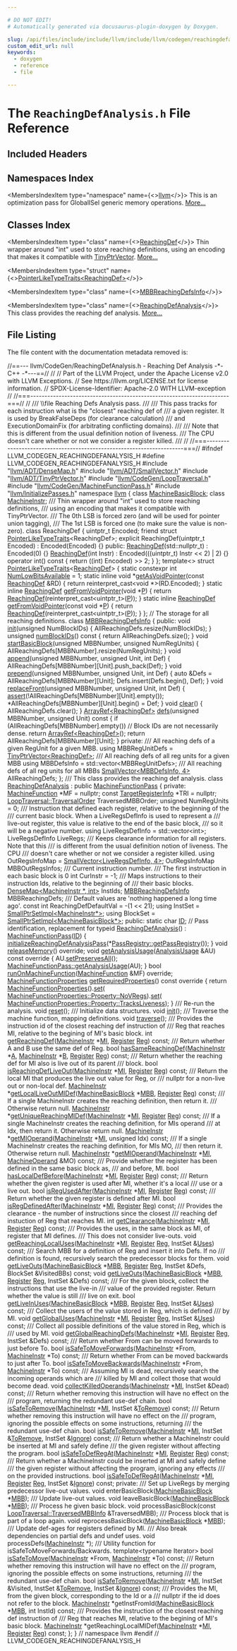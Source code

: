 ```yaml
---

# DO NOT EDIT!
# Automatically generated via docusaurus-plugin-doxygen by Doxygen.

slug: /api/files/include/include/llvm/include/llvm/codegen/reachingdefanalysis-h
custom_edit_url: null
keywords:
  - doxygen
  - reference
  - file

---
```





# The `ReachingDefAnalysis.h` File Reference

<DoxygenPage pluginConfig={pluginConfig}>



## Included Headers

<IncludesList>
<IncludesListItem
  filePath="llvm/ADT/DenseMap.h"
  permalink="/docs/api/files/include/include/llvm/include/llvm/adt/densemap-h"
  isLocal="true" />
<IncludesListItem
  filePath="llvm/ADT/SmallVector.h"
  permalink="/docs/api/files/include/include/llvm/include/llvm/adt/smallvector-h"
  isLocal="true" />
<IncludesListItem
  filePath="llvm/ADT/TinyPtrVector.h"
  permalink="/docs/api/files/include/include/llvm/include/llvm/adt/tinyptrvector-h"
  isLocal="true" />
<IncludesListItem
  filePath="llvm/CodeGen/LoopTraversal.h"
  permalink="/docs/api/files/include/include/llvm/include/llvm/codegen/looptraversal-h"
  isLocal="true" />
<IncludesListItem
  filePath="llvm/CodeGen/MachineFunctionPass.h"
  permalink="/docs/api/files/include/include/llvm/include/llvm/codegen/machinefunctionpass-h"
  isLocal="true" />
<IncludesListItem
  filePath="llvm/InitializePasses.h"
  permalink="/docs/api/files/include/include/llvm/initializepasses-h"
  isLocal="true" />
</IncludesList>

## Namespaces Index

<MembersIndex>

<MembersIndexItem
  type="namespace"
  name={<><a href="/docs/api/namespaces/llvm">llvm</a></>}>
This is an optimization pass for GlobalISel generic memory operations. <a href="/docs/api/namespaces/llvm/#details">More...</a>
</MembersIndexItem>

</MembersIndex>

## Classes Index

<MembersIndex>

<MembersIndexItem
  type="class"
  name={<><a href="/docs/api/classes/llvm/reachingdef">ReachingDef</a></>}>
Thin wrapper around &quot;int&quot; used to store reaching definitions, using an encoding that makes it compatible with <a href="/docs/api/classes/llvm/tinyptrvector">TinyPtrVector</a>. <a href="/docs/api/classes/llvm/reachingdef/#details">More...</a>
</MembersIndexItem>

<MembersIndexItem
  type="struct"
  name={<><a href="/docs/api/structs/llvm/pointerliketypetraits-8b4428032c67b498b2040f2f3f67e7a1">PointerLikeTypeTraits&lt;ReachingDef&gt;</a></>}>
</MembersIndexItem>

<MembersIndexItem
  type="class"
  name={<><a href="/docs/api/classes/llvm/mbbreachingdefsinfo">MBBReachingDefsInfo</a></>}>
</MembersIndexItem>

<MembersIndexItem
  type="class"
  name={<><a href="/docs/api/classes/llvm/reachingdefanalysis">ReachingDefAnalysis</a></>}>
This class provides the reaching def analysis. <a href="/docs/api/classes/llvm/reachingdefanalysis/#details">More...</a>
</MembersIndexItem>

</MembersIndex>


## File Listing

The file content with the documentation metadata removed is:

<ProgramListing>

<Link id="l00001" /><CodeLine lineNumber="1"><Highlight kind="comment">//==--- llvm/CodeGen/ReachingDefAnalysis.h - Reaching Def Analysis -&#42;- C++ -&#42;---==//</Highlight><Highlight kind="normal"></Highlight></CodeLine>
<Link id="l00002" /><CodeLine lineNumber="2"><Highlight kind="normal"></Highlight><Highlight kind="comment">//</Highlight><Highlight kind="normal"></Highlight></CodeLine>
<Link id="l00003" /><CodeLine lineNumber="3"><Highlight kind="normal"></Highlight><Highlight kind="comment">// Part of the LLVM Project, under the Apache License v2.0 with LLVM Exceptions.</Highlight><Highlight kind="normal"></Highlight></CodeLine>
<Link id="l00004" /><CodeLine lineNumber="4"><Highlight kind="normal"></Highlight><Highlight kind="comment">// See https://llvm.org/LICENSE.txt for license information.</Highlight><Highlight kind="normal"></Highlight></CodeLine>
<Link id="l00005" /><CodeLine lineNumber="5"><Highlight kind="normal"></Highlight><Highlight kind="comment">// SPDX-License-Identifier: Apache-2.0 WITH LLVM-exception</Highlight><Highlight kind="normal"></Highlight></CodeLine>
<Link id="l00006" /><CodeLine lineNumber="6"><Highlight kind="normal"></Highlight><Highlight kind="comment">//</Highlight><Highlight kind="normal"></Highlight></CodeLine>
<Link id="l00007" /><CodeLine lineNumber="7"><Highlight kind="normal"></Highlight><Highlight kind="comment">//===----------------------------------------------------------------------===//</Highlight><Highlight kind="normal"></Highlight></CodeLine>
<Link id="l00008" /><CodeLine lineNumber="8"><Highlight kind="normal"></Highlight><Highlight kind="comment">//</Highlight><Highlight kind="comment"></Highlight></CodeLine>
<Link id="l00009" /><CodeLine lineNumber="9"><Highlight kind="comment">/// \\file Reaching Defs Analysis pass.</Highlight></CodeLine>
<Link id="l00010" /><CodeLine lineNumber="10"><Highlight kind="comment">///</Highlight></CodeLine>
<Link id="l00011" /><CodeLine lineNumber="11"><Highlight kind="comment">/// This pass tracks for each instruction what is the &quot;closest&quot; reaching def of</Highlight></CodeLine>
<Link id="l00012" /><CodeLine lineNumber="12"><Highlight kind="comment">/// a given register. It is used by BreakFalseDeps (for clearance calculation)</Highlight></CodeLine>
<Link id="l00013" /><CodeLine lineNumber="13"><Highlight kind="comment">/// and ExecutionDomainFix (for arbitrating conflicting domains).</Highlight></CodeLine>
<Link id="l00014" /><CodeLine lineNumber="14"><Highlight kind="comment">///</Highlight></CodeLine>
<Link id="l00015" /><CodeLine lineNumber="15"><Highlight kind="comment">/// Note that this is different from the usual definition notion of liveness.</Highlight></CodeLine>
<Link id="l00016" /><CodeLine lineNumber="16"><Highlight kind="comment">/// The CPU doesn&#39;t care whether or not we consider a register killed.</Highlight></CodeLine>
<Link id="l00017" /><CodeLine lineNumber="17"><Highlight kind="comment">///</Highlight><Highlight kind="normal"></Highlight></CodeLine>
<Link id="l00018" /><CodeLine lineNumber="18"><Highlight kind="normal"></Highlight><Highlight kind="comment">//</Highlight><Highlight kind="normal"></Highlight></CodeLine>
<Link id="l00019" /><CodeLine lineNumber="19"><Highlight kind="normal"></Highlight><Highlight kind="comment">//===----------------------------------------------------------------------===//</Highlight><Highlight kind="normal"></Highlight></CodeLine>
<Link id="l00020" /><CodeLine lineNumber="20"><Highlight kind="normal"></Highlight></CodeLine>
<Link id="l00021" /><CodeLine lineNumber="21"><Highlight kind="normal"></Highlight><Highlight kind="preprocessor">#ifndef LLVM&#95;CODEGEN&#95;REACHINGDEFANALYSIS&#95;H</Highlight><Highlight kind="normal"></Highlight></CodeLine>
<Link id="l00022" /><CodeLine lineNumber="22"><Highlight kind="normal"></Highlight><Highlight kind="preprocessor">#define LLVM&#95;CODEGEN&#95;REACHINGDEFANALYSIS&#95;H</Highlight><Highlight kind="normal"></Highlight></CodeLine>
<Link id="l00023" /><CodeLine lineNumber="23"><Highlight kind="normal"></Highlight></CodeLine>
<Link id="l00024" /><CodeLine lineNumber="24"><Highlight kind="normal"></Highlight><Highlight kind="preprocessor">#include &quot;<a href="/docs/api/files/include/include/llvm/include/llvm/adt/densemap-h">llvm/ADT/DenseMap.h</a>&quot;</Highlight><Highlight kind="normal"></Highlight></CodeLine>
<Link id="l00025" /><CodeLine lineNumber="25"><Highlight kind="normal"></Highlight><Highlight kind="preprocessor">#include &quot;<a href="/docs/api/files/include/include/llvm/include/llvm/adt/smallvector-h">llvm/ADT/SmallVector.h</a>&quot;</Highlight><Highlight kind="normal"></Highlight></CodeLine>
<Link id="l00026" /><CodeLine lineNumber="26"><Highlight kind="normal"></Highlight><Highlight kind="preprocessor">#include &quot;<a href="/docs/api/files/include/include/llvm/include/llvm/adt/tinyptrvector-h">llvm/ADT/TinyPtrVector.h</a>&quot;</Highlight><Highlight kind="normal"></Highlight></CodeLine>
<Link id="l00027" /><CodeLine lineNumber="27"><Highlight kind="normal"></Highlight><Highlight kind="preprocessor">#include &quot;<a href="/docs/api/files/include/include/llvm/include/llvm/codegen/looptraversal-h">llvm/CodeGen/LoopTraversal.h</a>&quot;</Highlight><Highlight kind="normal"></Highlight></CodeLine>
<Link id="l00028" /><CodeLine lineNumber="28"><Highlight kind="normal"></Highlight><Highlight kind="preprocessor">#include &quot;<a href="/docs/api/files/include/include/llvm/include/llvm/codegen/machinefunctionpass-h">llvm/CodeGen/MachineFunctionPass.h</a>&quot;</Highlight><Highlight kind="normal"></Highlight></CodeLine>
<Link id="l00029" /><CodeLine lineNumber="29"><Highlight kind="normal"></Highlight><Highlight kind="preprocessor">#include &quot;<a href="/docs/api/files/include/include/llvm/initializepasses-h">llvm/InitializePasses.h</a>&quot;</Highlight><Highlight kind="normal"></Highlight></CodeLine>
<Link id="l00030" /><CodeLine lineNumber="30"><Highlight kind="normal"></Highlight></CodeLine>
<Link id="l00031" /><CodeLine lineNumber="31"><Highlight kind="normal"></Highlight><Highlight kind="keyword">namespace </Highlight><Highlight kind="normal"><a href="/docs/api/namespaces/llvm">llvm</a> &#123;</Highlight></CodeLine>
<Link id="l00032" /><CodeLine lineNumber="32"><Highlight kind="normal"></Highlight></CodeLine>
<Link id="l00033" /><CodeLine lineNumber="33"><Highlight kind="normal"></Highlight><Highlight kind="keyword">class </Highlight><Highlight kind="normal"><a href="/docs/api/classes/llvm/machinebasicblock">MachineBasicBlock</a>;</Highlight></CodeLine>
<Link id="l00034" /><CodeLine lineNumber="34"><Highlight kind="normal"></Highlight><Highlight kind="keyword">class </Highlight><Highlight kind="normal"><a href="/docs/api/classes/llvm/machineinstr">MachineInstr</a>;</Highlight></CodeLine>
<Link id="l00035" /><CodeLine lineNumber="35"><Highlight kind="normal"></Highlight><Highlight kind="comment"></Highlight></CodeLine>
<Link id="l00036" /><CodeLine lineNumber="36"><Highlight kind="comment">/// Thin wrapper around &quot;int&quot; used to store reaching definitions,</Highlight></CodeLine>
<Link id="l00037" /><CodeLine lineNumber="37"><Highlight kind="comment">/// using an encoding that makes it compatible with TinyPtrVector.</Highlight></CodeLine>
<Link id="l00038" /><CodeLine lineNumber="38"><Highlight kind="comment">/// The 0th LSB is forced zero (and will be used for pointer union tagging),</Highlight></CodeLine>
<Link id="l00039" /><CodeLine lineNumber="39"><Highlight kind="comment">/// The 1st LSB is forced one (to make sure the value is non-zero).</Highlight><Highlight kind="normal"></Highlight></CodeLine>
<Link id="l00040" /><CodeLine lineNumber="40" lineLink="/docs/api/classes/llvm/reachingdef"><Highlight kind="normal"></Highlight><Highlight kind="keyword">class </Highlight><Highlight kind="normal">ReachingDef &#123;</Highlight></CodeLine>
<Link id="l00041" /><CodeLine lineNumber="41" lineLink="/docs/api/classes/llvm/reachingdef/#ae886e79a6cbe4eac5a36a2839b2727a8"><Highlight kind="normal">  uintptr&#95;t Encoded;</Highlight></CodeLine>
<Link id="l00042" /><CodeLine lineNumber="42"><Highlight kind="normal">  </Highlight><Highlight kind="keyword">friend</Highlight><Highlight kind="normal"> </Highlight><Highlight kind="keyword">struct </Highlight><Highlight kind="normal"><a href="/docs/api/structs/llvm/pointerliketypetraits">PointerLikeTypeTraits</a>&lt;ReachingDef&gt;;</Highlight></CodeLine>
<Link id="l00043" /><CodeLine lineNumber="43"><Highlight kind="normal">  </Highlight><Highlight kind="keyword">explicit</Highlight><Highlight kind="normal"> ReachingDef(uintptr&#95;t Encoded) : Encoded(Encoded) &#123;&#125;</Highlight></CodeLine>
<Link id="l00044" /><CodeLine lineNumber="44"><Highlight kind="normal"></Highlight></CodeLine>
<Link id="l00045" /><CodeLine lineNumber="45"><Highlight kind="normal"></Highlight><Highlight kind="keyword">public</Highlight><Highlight kind="normal">:</Highlight></CodeLine>
<Link id="l00046" /><CodeLine lineNumber="46" lineLink="/docs/api/classes/llvm/reachingdef/#a66df4cfb91e9e9b3acc0255eff8a9986"><Highlight kind="normal">  <a href="/docs/api/classes/llvm/reachingdef/#a66df4cfb91e9e9b3acc0255eff8a9986">ReachingDef</a>(std::nullptr&#95;t) : Encoded(0) &#123;&#125;</Highlight></CodeLine>
<Link id="l00047" /><CodeLine lineNumber="47" lineLink="/docs/api/classes/llvm/reachingdef/#aec5d5ff99e3af704272fd84de3db5306"><Highlight kind="normal">  <a href="/docs/api/classes/llvm/reachingdef/#aec5d5ff99e3af704272fd84de3db5306">ReachingDef</a>(</Highlight><Highlight kind="keywordtype">int</Highlight><Highlight kind="normal"> Instr) : Encoded(((uintptr&#95;t) Instr &lt;&lt; 2) | 2) &#123;&#125;</Highlight></CodeLine>
<Link id="l00048" /><CodeLine lineNumber="48" lineLink="/docs/api/classes/llvm/reachingdef/#a55202c2241884cf35fab47dd060300d4"><Highlight kind="normal">  </Highlight><Highlight kind="keyword">operator</Highlight><Highlight kind="normal"> int()</Highlight><Highlight kind="keyword"> const </Highlight><Highlight kind="normal">&#123; </Highlight><Highlight kind="keywordflow">return</Highlight><Highlight kind="normal"> ((</Highlight><Highlight kind="keywordtype">int</Highlight><Highlight kind="normal">) Encoded) &gt;&gt; 2; &#125;</Highlight></CodeLine>
<Link id="l00049" /><CodeLine lineNumber="49"><Highlight kind="normal">&#125;;</Highlight></CodeLine>
<Link id="l00050" /><CodeLine lineNumber="50"><Highlight kind="normal"></Highlight></CodeLine>
<Link id="l00051" /><CodeLine lineNumber="51"><Highlight kind="normal"></Highlight><Highlight kind="keyword">template</Highlight><Highlight kind="normal">&lt;&gt;</Highlight></CodeLine>
<Link id="l00052" /><CodeLine lineNumber="52" lineLink="/docs/api/structs/llvm/pointerliketypetraits-8b4428032c67b498b2040f2f3f67e7a1"><Highlight kind="normal"></Highlight><Highlight kind="keyword">struct </Highlight><Highlight kind="normal"><a href="/docs/api/structs/llvm/pointerliketypetraits">PointerLikeTypeTraits</a>&lt;<a href="/docs/api/classes/llvm/reachingdef">ReachingDef</a>&gt; &#123;</Highlight></CodeLine>
<Link id="l00053" /><CodeLine lineNumber="53" lineLink="/docs/api/structs/llvm/pointerliketypetraits-8b4428032c67b498b2040f2f3f67e7a1/#a8137ea3f27690694c8ed8602488b62d4"><Highlight kind="normal">  </Highlight><Highlight kind="keyword">static</Highlight><Highlight kind="normal"> </Highlight><Highlight kind="keyword">constexpr</Highlight><Highlight kind="normal"> </Highlight><Highlight kind="keywordtype">int</Highlight><Highlight kind="normal"> <a href="/docs/api/structs/llvm/pointerliketypetraits-8b4428032c67b498b2040f2f3f67e7a1/#a8137ea3f27690694c8ed8602488b62d4">NumLowBitsAvailable</a> = 1;</Highlight></CodeLine>
<Link id="l00054" /><CodeLine lineNumber="54"><Highlight kind="normal"></Highlight></CodeLine>
<Link id="l00055" /><CodeLine lineNumber="55" lineLink="/docs/api/structs/llvm/pointerliketypetraits-8b4428032c67b498b2040f2f3f67e7a1/#ac0bec7a54895ce0937822c6f8e517e80"><Highlight kind="normal">  </Highlight><Highlight kind="keyword">static</Highlight><Highlight kind="normal"> </Highlight><Highlight kind="keyword">inline</Highlight><Highlight kind="normal"> </Highlight><Highlight kind="keywordtype">void</Highlight><Highlight kind="normal"> &#42;<a href="/docs/api/structs/llvm/pointerliketypetraits-8b4428032c67b498b2040f2f3f67e7a1/#ac0bec7a54895ce0937822c6f8e517e80">getAsVoidPointer</a>(</Highlight><Highlight kind="keyword">const</Highlight><Highlight kind="normal"> <a href="/docs/api/classes/llvm/reachingdef">ReachingDef</a> &amp;RD) &#123;</Highlight></CodeLine>
<Link id="l00056" /><CodeLine lineNumber="56"><Highlight kind="normal">    </Highlight><Highlight kind="keywordflow">return</Highlight><Highlight kind="normal"> </Highlight><Highlight kind="keyword">reinterpret&#95;cast&lt;</Highlight><Highlight kind="keywordtype">void</Highlight><Highlight kind="normal"> &#42;</Highlight><Highlight kind="keyword">&gt;</Highlight><Highlight kind="normal">(RD.Encoded);</Highlight></CodeLine>
<Link id="l00057" /><CodeLine lineNumber="57"><Highlight kind="normal">  &#125;</Highlight></CodeLine>
<Link id="l00058" /><CodeLine lineNumber="58"><Highlight kind="normal"></Highlight></CodeLine>
<Link id="l00059" /><CodeLine lineNumber="59" lineLink="/docs/api/structs/llvm/pointerliketypetraits-8b4428032c67b498b2040f2f3f67e7a1/#a8d7ae719a1b8280c2993b717a5758ed3"><Highlight kind="normal">  </Highlight><Highlight kind="keyword">static</Highlight><Highlight kind="normal"> </Highlight><Highlight kind="keyword">inline</Highlight><Highlight kind="normal"> <a href="/docs/api/classes/llvm/reachingdef">ReachingDef</a> <a href="/docs/api/structs/llvm/pointerliketypetraits-8b4428032c67b498b2040f2f3f67e7a1/#a8d7ae719a1b8280c2993b717a5758ed3">getFromVoidPointer</a>(</Highlight><Highlight kind="keywordtype">void</Highlight><Highlight kind="normal"> &#42;<a href="/docs/api/files/lib/lib/option/option-cpp/#a04665169063c8ca1f2ea96c27fc7c2b2">P</a>) &#123;</Highlight></CodeLine>
<Link id="l00060" /><CodeLine lineNumber="60"><Highlight kind="normal">    </Highlight><Highlight kind="keywordflow">return</Highlight><Highlight kind="normal"> <a href="/docs/api/classes/llvm/reachingdef">ReachingDef</a>(</Highlight><Highlight kind="keyword">reinterpret&#95;cast&lt;</Highlight><Highlight kind="normal">uintptr&#95;t</Highlight><Highlight kind="keyword">&gt;</Highlight><Highlight kind="normal">(<a href="/docs/api/files/lib/lib/option/option-cpp/#a04665169063c8ca1f2ea96c27fc7c2b2">P</a>));</Highlight></CodeLine>
<Link id="l00061" /><CodeLine lineNumber="61"><Highlight kind="normal">  &#125;</Highlight></CodeLine>
<Link id="l00062" /><CodeLine lineNumber="62"><Highlight kind="normal"></Highlight></CodeLine>
<Link id="l00063" /><CodeLine lineNumber="63" lineLink="/docs/api/structs/llvm/pointerliketypetraits-8b4428032c67b498b2040f2f3f67e7a1/#a681e26473e82a9777a2b702182908563"><Highlight kind="normal">  </Highlight><Highlight kind="keyword">static</Highlight><Highlight kind="normal"> </Highlight><Highlight kind="keyword">inline</Highlight><Highlight kind="normal"> <a href="/docs/api/classes/llvm/reachingdef">ReachingDef</a> <a href="/docs/api/structs/llvm/pointerliketypetraits-8b4428032c67b498b2040f2f3f67e7a1/#a681e26473e82a9777a2b702182908563">getFromVoidPointer</a>(</Highlight><Highlight kind="keyword">const</Highlight><Highlight kind="normal"> </Highlight><Highlight kind="keywordtype">void</Highlight><Highlight kind="normal"> &#42;<a href="/docs/api/files/lib/lib/option/option-cpp/#a04665169063c8ca1f2ea96c27fc7c2b2">P</a>) &#123;</Highlight></CodeLine>
<Link id="l00064" /><CodeLine lineNumber="64"><Highlight kind="normal">    </Highlight><Highlight kind="keywordflow">return</Highlight><Highlight kind="normal"> <a href="/docs/api/classes/llvm/reachingdef">ReachingDef</a>(</Highlight><Highlight kind="keyword">reinterpret&#95;cast&lt;</Highlight><Highlight kind="normal">uintptr&#95;t</Highlight><Highlight kind="keyword">&gt;</Highlight><Highlight kind="normal">(<a href="/docs/api/files/lib/lib/option/option-cpp/#a04665169063c8ca1f2ea96c27fc7c2b2">P</a>));</Highlight></CodeLine>
<Link id="l00065" /><CodeLine lineNumber="65"><Highlight kind="normal">  &#125;</Highlight></CodeLine>
<Link id="l00066" /><CodeLine lineNumber="66"><Highlight kind="normal">&#125;;</Highlight></CodeLine>
<Link id="l00067" /><CodeLine lineNumber="67"><Highlight kind="normal"></Highlight></CodeLine>
<Link id="l00068" /><CodeLine lineNumber="68"><Highlight kind="normal"></Highlight><Highlight kind="comment">// The storage for all reaching definitions.</Highlight><Highlight kind="normal"></Highlight></CodeLine>
<Link id="l00069" /><CodeLine lineNumber="69" lineLink="/docs/api/classes/llvm/mbbreachingdefsinfo"><Highlight kind="normal"></Highlight><Highlight kind="keyword">class </Highlight><Highlight kind="normal"><a href="/docs/api/classes/llvm/mbbreachingdefsinfo">MBBReachingDefsInfo</a> &#123;</Highlight></CodeLine>
<Link id="l00070" /><CodeLine lineNumber="70"><Highlight kind="normal"></Highlight><Highlight kind="keyword">public</Highlight><Highlight kind="normal">:</Highlight></CodeLine>
<Link id="l00071" /><CodeLine lineNumber="71" lineLink="/docs/api/classes/llvm/mbbreachingdefsinfo/#a60bdf345c48644a945a051ac364c5379"><Highlight kind="normal">  </Highlight><Highlight kind="keywordtype">void</Highlight><Highlight kind="normal"> <a href="/docs/api/classes/llvm/mbbreachingdefsinfo/#a60bdf345c48644a945a051ac364c5379">init</a>(</Highlight><Highlight kind="keywordtype">unsigned</Highlight><Highlight kind="normal"> NumBlockIDs) &#123; AllReachingDefs.resize(NumBlockIDs); &#125;</Highlight></CodeLine>
<Link id="l00072" /><CodeLine lineNumber="72"><Highlight kind="normal"></Highlight></CodeLine>
<Link id="l00073" /><CodeLine lineNumber="73" lineLink="/docs/api/classes/llvm/mbbreachingdefsinfo/#af2e4460aaedea86052ae5c1b1ceb4dbf"><Highlight kind="normal">  </Highlight><Highlight kind="keywordtype">unsigned</Highlight><Highlight kind="normal"> <a href="/docs/api/classes/llvm/mbbreachingdefsinfo/#af2e4460aaedea86052ae5c1b1ceb4dbf">numBlockIDs</a>()</Highlight><Highlight kind="keyword"> const </Highlight><Highlight kind="normal">&#123; </Highlight><Highlight kind="keywordflow">return</Highlight><Highlight kind="normal"> AllReachingDefs.size(); &#125;</Highlight></CodeLine>
<Link id="l00074" /><CodeLine lineNumber="74"><Highlight kind="normal"></Highlight></CodeLine>
<Link id="l00075" /><CodeLine lineNumber="75" lineLink="/docs/api/classes/llvm/mbbreachingdefsinfo/#abe82c791459518109c7036d34b986c36"><Highlight kind="normal">  </Highlight><Highlight kind="keywordtype">void</Highlight><Highlight kind="normal"> <a href="/docs/api/classes/llvm/mbbreachingdefsinfo/#abe82c791459518109c7036d34b986c36">startBasicBlock</a>(</Highlight><Highlight kind="keywordtype">unsigned</Highlight><Highlight kind="normal"> MBBNumber, </Highlight><Highlight kind="keywordtype">unsigned</Highlight><Highlight kind="normal"> NumRegUnits) &#123;</Highlight></CodeLine>
<Link id="l00076" /><CodeLine lineNumber="76"><Highlight kind="normal">    AllReachingDefs&#91;MBBNumber&#93;.resize(NumRegUnits);</Highlight></CodeLine>
<Link id="l00077" /><CodeLine lineNumber="77"><Highlight kind="normal">  &#125;</Highlight></CodeLine>
<Link id="l00078" /><CodeLine lineNumber="78"><Highlight kind="normal"></Highlight></CodeLine>
<Link id="l00079" /><CodeLine lineNumber="79" lineLink="/docs/api/classes/llvm/mbbreachingdefsinfo/#a0ae156d4c2826796f2ab0c7e29a070bd"><Highlight kind="normal">  </Highlight><Highlight kind="keywordtype">void</Highlight><Highlight kind="normal"> <a href="/docs/api/classes/llvm/mbbreachingdefsinfo/#a0ae156d4c2826796f2ab0c7e29a070bd">append</a>(</Highlight><Highlight kind="keywordtype">unsigned</Highlight><Highlight kind="normal"> MBBNumber, </Highlight><Highlight kind="keywordtype">unsigned</Highlight><Highlight kind="normal"> Unit, </Highlight><Highlight kind="keywordtype">int</Highlight><Highlight kind="normal"> Def) &#123;</Highlight></CodeLine>
<Link id="l00080" /><CodeLine lineNumber="80"><Highlight kind="normal">    AllReachingDefs&#91;MBBNumber&#93;&#91;Unit&#93;.push&#95;back(Def);</Highlight></CodeLine>
<Link id="l00081" /><CodeLine lineNumber="81"><Highlight kind="normal">  &#125;</Highlight></CodeLine>
<Link id="l00082" /><CodeLine lineNumber="82"><Highlight kind="normal"></Highlight></CodeLine>
<Link id="l00083" /><CodeLine lineNumber="83" lineLink="/docs/api/classes/llvm/mbbreachingdefsinfo/#a9298729d407bf816e5ab2eb15404c0e4"><Highlight kind="normal">  </Highlight><Highlight kind="keywordtype">void</Highlight><Highlight kind="normal"> <a href="/docs/api/classes/llvm/mbbreachingdefsinfo/#a9298729d407bf816e5ab2eb15404c0e4">prepend</a>(</Highlight><Highlight kind="keywordtype">unsigned</Highlight><Highlight kind="normal"> MBBNumber, </Highlight><Highlight kind="keywordtype">unsigned</Highlight><Highlight kind="normal"> Unit, </Highlight><Highlight kind="keywordtype">int</Highlight><Highlight kind="normal"> Def) &#123;</Highlight></CodeLine>
<Link id="l00084" /><CodeLine lineNumber="84"><Highlight kind="normal">    </Highlight><Highlight kind="keyword">auto</Highlight><Highlight kind="normal"> &amp;Defs = AllReachingDefs&#91;MBBNumber&#93;&#91;Unit&#93;;</Highlight></CodeLine>
<Link id="l00085" /><CodeLine lineNumber="85"><Highlight kind="normal">    Defs.insert(Defs.begin(), Def);</Highlight></CodeLine>
<Link id="l00086" /><CodeLine lineNumber="86"><Highlight kind="normal">  &#125;</Highlight></CodeLine>
<Link id="l00087" /><CodeLine lineNumber="87"><Highlight kind="normal"></Highlight></CodeLine>
<Link id="l00088" /><CodeLine lineNumber="88" lineLink="/docs/api/classes/llvm/mbbreachingdefsinfo/#a58158b27f2e969e2988732b2c2df2e3d"><Highlight kind="normal">  </Highlight><Highlight kind="keywordtype">void</Highlight><Highlight kind="normal"> <a href="/docs/api/classes/llvm/mbbreachingdefsinfo/#a58158b27f2e969e2988732b2c2df2e3d">replaceFront</a>(</Highlight><Highlight kind="keywordtype">unsigned</Highlight><Highlight kind="normal"> MBBNumber, </Highlight><Highlight kind="keywordtype">unsigned</Highlight><Highlight kind="normal"> Unit, </Highlight><Highlight kind="keywordtype">int</Highlight><Highlight kind="normal"> Def) &#123;</Highlight></CodeLine>
<Link id="l00089" /><CodeLine lineNumber="89"><Highlight kind="normal">    <a href="/docs/api/files/lib/lib/target/lib/target/amdgpu/silowercontrolflow-cpp/#a4868c5d81c5ccc98c47aeab6244346a0">assert</a>(!AllReachingDefs&#91;MBBNumber&#93;&#91;Unit&#93;.empty());</Highlight></CodeLine>
<Link id="l00090" /><CodeLine lineNumber="90"><Highlight kind="normal">    &#42;AllReachingDefs&#91;MBBNumber&#93;&#91;Unit&#93;.begin() = Def;</Highlight></CodeLine>
<Link id="l00091" /><CodeLine lineNumber="91"><Highlight kind="normal">  &#125;</Highlight></CodeLine>
<Link id="l00092" /><CodeLine lineNumber="92"><Highlight kind="normal"></Highlight></CodeLine>
<Link id="l00093" /><CodeLine lineNumber="93" lineLink="/docs/api/classes/llvm/mbbreachingdefsinfo/#a15395dfe0e97d02785f89adb1c7fcd51"><Highlight kind="normal">  </Highlight><Highlight kind="keywordtype">void</Highlight><Highlight kind="normal"> <a href="/docs/api/classes/llvm/mbbreachingdefsinfo/#a15395dfe0e97d02785f89adb1c7fcd51">clear</a>() &#123; AllReachingDefs.clear(); &#125;</Highlight></CodeLine>
<Link id="l00094" /><CodeLine lineNumber="94"><Highlight kind="normal"></Highlight></CodeLine>
<Link id="l00095" /><CodeLine lineNumber="95" lineLink="/docs/api/classes/llvm/mbbreachingdefsinfo/#a51b153a91eafddacccd47ce3d5e5ef6b"><Highlight kind="normal">  <a href="/docs/api/classes/llvm/arrayref">ArrayRef&lt;ReachingDef&gt;</a> <a href="/docs/api/classes/llvm/mbbreachingdefsinfo/#a51b153a91eafddacccd47ce3d5e5ef6b">defs</a>(</Highlight><Highlight kind="keywordtype">unsigned</Highlight><Highlight kind="normal"> MBBNumber, </Highlight><Highlight kind="keywordtype">unsigned</Highlight><Highlight kind="normal"> Unit)</Highlight><Highlight kind="keyword"> const </Highlight><Highlight kind="normal">&#123;</Highlight></CodeLine>
<Link id="l00096" /><CodeLine lineNumber="96"><Highlight kind="normal">    </Highlight><Highlight kind="keywordflow">if</Highlight><Highlight kind="normal"> (AllReachingDefs&#91;MBBNumber&#93;.empty())</Highlight></CodeLine>
<Link id="l00097" /><CodeLine lineNumber="97"><Highlight kind="normal">      </Highlight><Highlight kind="comment">// Block IDs are not necessarily dense.</Highlight><Highlight kind="normal"></Highlight></CodeLine>
<Link id="l00098" /><CodeLine lineNumber="98"><Highlight kind="normal">      </Highlight><Highlight kind="keywordflow">return</Highlight><Highlight kind="normal"> <a href="/docs/api/namespaces/llvm/#ab9c6b351507d3c0730f4290919d43a12">ArrayRef&lt;ReachingDef&gt;</a>();</Highlight></CodeLine>
<Link id="l00099" /><CodeLine lineNumber="99"><Highlight kind="normal">    </Highlight><Highlight kind="keywordflow">return</Highlight><Highlight kind="normal"> AllReachingDefs&#91;MBBNumber&#93;&#91;Unit&#93;;</Highlight></CodeLine>
<Link id="l00100" /><CodeLine lineNumber="100"><Highlight kind="normal">  &#125;</Highlight></CodeLine>
<Link id="l00101" /><CodeLine lineNumber="101"><Highlight kind="normal"></Highlight></CodeLine>
<Link id="l00102" /><CodeLine lineNumber="102"><Highlight kind="normal"></Highlight><Highlight kind="keyword">private</Highlight><Highlight kind="normal">:</Highlight><Highlight kind="comment"></Highlight></CodeLine>
<Link id="l00103" /><CodeLine lineNumber="103"><Highlight kind="comment">  /// All reaching defs of a given RegUnit for a given MBB.</Highlight><Highlight kind="normal"></Highlight></CodeLine>
<Link id="l00104" /><CodeLine lineNumber="104"><Highlight kind="normal">  </Highlight><Highlight kind="keyword">using </Highlight><Highlight kind="normal">MBBRegUnitDefs = <a href="/docs/api/classes/llvm/tinyptrvector">TinyPtrVector&lt;ReachingDef&gt;</a>;</Highlight><Highlight kind="comment"></Highlight></CodeLine>
<Link id="l00105" /><CodeLine lineNumber="105"><Highlight kind="comment">  /// All reaching defs of all reg units for a given MBB</Highlight><Highlight kind="normal"></Highlight></CodeLine>
<Link id="l00106" /><CodeLine lineNumber="106"><Highlight kind="normal">  </Highlight><Highlight kind="keyword">using </Highlight><Highlight kind="normal">MBBDefsInfo = std::vector&lt;MBBRegUnitDefs&gt;;</Highlight></CodeLine>
<Link id="l00107" /><CodeLine lineNumber="107"><Highlight kind="normal"></Highlight><Highlight kind="comment"></Highlight></CodeLine>
<Link id="l00108" /><CodeLine lineNumber="108"><Highlight kind="comment">  /// All reaching defs of all reg units for all MBBs</Highlight><Highlight kind="normal"></Highlight></CodeLine>
<Link id="l00109" /><CodeLine lineNumber="109"><Highlight kind="normal">  <a href="/docs/api/classes/llvm/smallvector">SmallVector&lt;MBBDefsInfo, 4&gt;</a> AllReachingDefs;</Highlight></CodeLine>
<Link id="l00110" /><CodeLine lineNumber="110"><Highlight kind="normal">&#125;;</Highlight></CodeLine>
<Link id="l00111" /><CodeLine lineNumber="111"><Highlight kind="normal"></Highlight><Highlight kind="comment"></Highlight></CodeLine>
<Link id="l00112" /><CodeLine lineNumber="112"><Highlight kind="comment">/// This class provides the reaching def analysis.</Highlight><Highlight kind="normal"></Highlight></CodeLine>
<Link id="l00113" /><CodeLine lineNumber="113" lineLink="/docs/api/classes/llvm/reachingdefanalysis"><Highlight kind="normal"></Highlight><Highlight kind="keyword">class </Highlight><Highlight kind="normal"><a href="/docs/api/classes/llvm/reachingdefanalysis/#a8f0413c573fa106fd0977f9992a0b9e4">ReachingDefAnalysis</a> : </Highlight><Highlight kind="keyword">public</Highlight><Highlight kind="normal"> <a href="/docs/api/classes/llvm/machinefunctionpass/#a29c81d2386f4a727c6d33413807530c8">MachineFunctionPass</a> &#123;</Highlight></CodeLine>
<Link id="l00114" /><CodeLine lineNumber="114"><Highlight kind="normal"></Highlight><Highlight kind="keyword">private</Highlight><Highlight kind="normal">:</Highlight></CodeLine>
<Link id="l00115" /><CodeLine lineNumber="115"><Highlight kind="normal">  <a href="/docs/api/classes/llvm/machinefunction">MachineFunction</a> &#42;MF = </Highlight><Highlight kind="keyword">nullptr</Highlight><Highlight kind="normal">;</Highlight></CodeLine>
<Link id="l00116" /><CodeLine lineNumber="116"><Highlight kind="normal">  </Highlight><Highlight kind="keyword">const</Highlight><Highlight kind="normal"> <a href="/docs/api/classes/llvm/targetregisterinfo">TargetRegisterInfo</a> &#42;TRI = </Highlight><Highlight kind="keyword">nullptr</Highlight><Highlight kind="normal">;</Highlight></CodeLine>
<Link id="l00117" /><CodeLine lineNumber="117"><Highlight kind="normal">  <a href="/docs/api/classes/llvm/looptraversal/#adb30e4144436f66defa2ce2454e0fde8">LoopTraversal::TraversalOrder</a> TraversedMBBOrder;</Highlight></CodeLine>
<Link id="l00118" /><CodeLine lineNumber="118"><Highlight kind="normal">  </Highlight><Highlight kind="keywordtype">unsigned</Highlight><Highlight kind="normal"> NumRegUnits = 0;</Highlight><Highlight kind="comment"></Highlight></CodeLine>
<Link id="l00119" /><CodeLine lineNumber="119"><Highlight kind="comment">  /// Instruction that defined each register, relative to the beginning of the</Highlight></CodeLine>
<Link id="l00120" /><CodeLine lineNumber="120"><Highlight kind="comment">  /// current basic block.  When a LiveRegsDefInfo is used to represent a</Highlight></CodeLine>
<Link id="l00121" /><CodeLine lineNumber="121"><Highlight kind="comment">  /// live-out register, this value is relative to the end of the basic block,</Highlight></CodeLine>
<Link id="l00122" /><CodeLine lineNumber="122"><Highlight kind="comment">  /// so it will be a negative number.</Highlight><Highlight kind="normal"></Highlight></CodeLine>
<Link id="l00123" /><CodeLine lineNumber="123"><Highlight kind="normal">  </Highlight><Highlight kind="keyword">using </Highlight><Highlight kind="normal">LiveRegsDefInfo = std::vector&lt;int&gt;;</Highlight></CodeLine>
<Link id="l00124" /><CodeLine lineNumber="124"><Highlight kind="normal">  LiveRegsDefInfo LiveRegs;</Highlight></CodeLine>
<Link id="l00125" /><CodeLine lineNumber="125"><Highlight kind="normal"></Highlight><Highlight kind="comment"></Highlight></CodeLine>
<Link id="l00126" /><CodeLine lineNumber="126"><Highlight kind="comment">  /// Keeps clearance information for all registers. Note that this</Highlight></CodeLine>
<Link id="l00127" /><CodeLine lineNumber="127"><Highlight kind="comment">  /// is different from the usual definition notion of liveness. The CPU</Highlight></CodeLine>
<Link id="l00128" /><CodeLine lineNumber="128"><Highlight kind="comment">  /// doesn&#39;t care whether or not we consider a register killed.</Highlight><Highlight kind="normal"></Highlight></CodeLine>
<Link id="l00129" /><CodeLine lineNumber="129"><Highlight kind="normal">  </Highlight><Highlight kind="keyword">using </Highlight><Highlight kind="normal">OutRegsInfoMap = <a href="/docs/api/classes/llvm/smallvector">SmallVector&lt;LiveRegsDefInfo, 4&gt;</a>;</Highlight></CodeLine>
<Link id="l00130" /><CodeLine lineNumber="130"><Highlight kind="normal">  OutRegsInfoMap MBBOutRegsInfos;</Highlight></CodeLine>
<Link id="l00131" /><CodeLine lineNumber="131"><Highlight kind="normal"></Highlight><Highlight kind="comment"></Highlight></CodeLine>
<Link id="l00132" /><CodeLine lineNumber="132"><Highlight kind="comment">  /// Current instruction number.</Highlight></CodeLine>
<Link id="l00133" /><CodeLine lineNumber="133"><Highlight kind="comment">  /// The first instruction in each basic block is 0</Highlight><Highlight kind="normal"></Highlight></CodeLine>
<Link id="l00134" /><CodeLine lineNumber="134"><Highlight kind="normal">  </Highlight><Highlight kind="keywordtype">int</Highlight><Highlight kind="normal"> CurInstr = -1;</Highlight></CodeLine>
<Link id="l00135" /><CodeLine lineNumber="135"><Highlight kind="normal"></Highlight><Highlight kind="comment"></Highlight></CodeLine>
<Link id="l00136" /><CodeLine lineNumber="136"><Highlight kind="comment">  /// Maps instructions to their instruction Ids, relative to the beginning of</Highlight></CodeLine>
<Link id="l00137" /><CodeLine lineNumber="137"><Highlight kind="comment">  /// their basic blocks.</Highlight><Highlight kind="normal"></Highlight></CodeLine>
<Link id="l00138" /><CodeLine lineNumber="138"><Highlight kind="normal">  <a href="/docs/api/classes/llvm/densemap">DenseMap&lt;MachineInstr &#42;, int&gt;</a> InstIds;</Highlight></CodeLine>
<Link id="l00139" /><CodeLine lineNumber="139"><Highlight kind="normal"></Highlight></CodeLine>
<Link id="l00140" /><CodeLine lineNumber="140"><Highlight kind="normal">  <a href="/docs/api/classes/llvm/mbbreachingdefsinfo">MBBReachingDefsInfo</a> MBBReachingDefs;</Highlight></CodeLine>
<Link id="l00141" /><CodeLine lineNumber="141"><Highlight kind="normal"></Highlight><Highlight kind="comment"></Highlight></CodeLine>
<Link id="l00142" /><CodeLine lineNumber="142"><Highlight kind="comment">  /// Default values are &#39;nothing happened a long time ago&#39;.</Highlight><Highlight kind="normal"></Highlight></CodeLine>
<Link id="l00143" /><CodeLine lineNumber="143"><Highlight kind="normal">  </Highlight><Highlight kind="keyword">const</Highlight><Highlight kind="normal"> </Highlight><Highlight kind="keywordtype">int</Highlight><Highlight kind="normal"> ReachingDefDefaultVal = -(1 &lt;&lt; 21);</Highlight></CodeLine>
<Link id="l00144" /><CodeLine lineNumber="144"><Highlight kind="normal"></Highlight></CodeLine>
<Link id="l00145" /><CodeLine lineNumber="145"><Highlight kind="normal">  </Highlight><Highlight kind="keyword">using </Highlight><Highlight kind="normal">InstSet = <a href="/docs/api/classes/llvm/smallptrsetimpl">SmallPtrSetImpl&lt;MachineInstr&#42;&gt;</a>;</Highlight></CodeLine>
<Link id="l00146" /><CodeLine lineNumber="146"><Highlight kind="normal">  </Highlight><Highlight kind="keyword">using </Highlight><Highlight kind="normal">BlockSet = <a href="/docs/api/classes/llvm/smallptrsetimpl">SmallPtrSetImpl&lt;MachineBasicBlock&#42;&gt;</a>;</Highlight></CodeLine>
<Link id="l00147" /><CodeLine lineNumber="147"><Highlight kind="normal"></Highlight></CodeLine>
<Link id="l00148" /><CodeLine lineNumber="148"><Highlight kind="normal"></Highlight><Highlight kind="keyword">public</Highlight><Highlight kind="normal">:</Highlight></CodeLine>
<Link id="l00149" /><CodeLine lineNumber="149" lineLink="/docs/api/classes/llvm/reachingdefanalysis/#a818bf37052162dd21baf91ecd2ffd4b6"><Highlight kind="normal">  </Highlight><Highlight kind="keyword">static</Highlight><Highlight kind="normal"> </Highlight><Highlight kind="keywordtype">char</Highlight><Highlight kind="normal"> <a href="/docs/api/classes/llvm/reachingdefanalysis/#a818bf37052162dd21baf91ecd2ffd4b6">ID</a>; </Highlight><Highlight kind="comment">// Pass identification, replacement for typeid</Highlight><Highlight kind="normal"></Highlight></CodeLine>
<Link id="l00150" /><CodeLine lineNumber="150"><Highlight kind="normal"></Highlight></CodeLine>
<Link id="l00151" /><CodeLine lineNumber="151" lineLink="/docs/api/classes/llvm/reachingdefanalysis/#a8f0413c573fa106fd0977f9992a0b9e4"><Highlight kind="normal">  <a href="/docs/api/classes/llvm/reachingdefanalysis/#a8f0413c573fa106fd0977f9992a0b9e4">ReachingDefAnalysis</a>() : <a href="/docs/api/classes/llvm/machinefunctionpass/#a29c81d2386f4a727c6d33413807530c8">MachineFunctionPass</a>(<a href="/docs/api/classes/llvm/reachingdefanalysis/#a818bf37052162dd21baf91ecd2ffd4b6">ID</a>) &#123;</Highlight></CodeLine>
<Link id="l00152" /><CodeLine lineNumber="152"><Highlight kind="normal">    <a href="/docs/api/namespaces/llvm/#a53c222c021b25ea32d7b52979d709bfb">initializeReachingDefAnalysisPass</a>(&#42;<a href="/docs/api/classes/llvm/passregistry/#a05a729900b76c89e808c6c3094921b2f">PassRegistry::getPassRegistry</a>());</Highlight></CodeLine>
<Link id="l00153" /><CodeLine lineNumber="153"><Highlight kind="normal">  &#125;</Highlight></CodeLine>
<Link id="l00154" /><CodeLine lineNumber="154"><Highlight kind="normal">  </Highlight><Highlight kind="keywordtype">void</Highlight><Highlight kind="normal"> <a href="/docs/api/classes/llvm/reachingdefanalysis/#a299fef476019ab8771773d7d4e664f2d">releaseMemory</a>() </Highlight><Highlight kind="keyword">override</Highlight><Highlight kind="normal">;</Highlight></CodeLine>
<Link id="l00155" /><CodeLine lineNumber="155"><Highlight kind="normal"></Highlight></CodeLine>
<Link id="l00156" /><CodeLine lineNumber="156" lineLink="/docs/api/classes/llvm/reachingdefanalysis/#a55b5dbb2a8d0bc48a7867741fb7bdebd"><Highlight kind="normal">  </Highlight><Highlight kind="keywordtype">void</Highlight><Highlight kind="normal"> <a href="/docs/api/classes/llvm/reachingdefanalysis/#a55b5dbb2a8d0bc48a7867741fb7bdebd">getAnalysisUsage</a>(<a href="/docs/api/classes/llvm/analysisusage">AnalysisUsage</a> &amp;AU)</Highlight><Highlight kind="keyword"> const override </Highlight><Highlight kind="normal">&#123;</Highlight></CodeLine>
<Link id="l00157" /><CodeLine lineNumber="157"><Highlight kind="normal">    AU.<a href="/docs/api/classes/llvm/analysisusage/#af22b06a6a4f9df80454071685a0d6a02">setPreservesAll</a>();</Highlight></CodeLine>
<Link id="l00158" /><CodeLine lineNumber="158"><Highlight kind="normal">    <a href="/docs/api/classes/llvm/machinefunctionpass/#a864fd57b4304ef933b3281d0ef85a88e">MachineFunctionPass::getAnalysisUsage</a>(AU);</Highlight></CodeLine>
<Link id="l00159" /><CodeLine lineNumber="159"><Highlight kind="normal">  &#125;</Highlight></CodeLine>
<Link id="l00160" /><CodeLine lineNumber="160"><Highlight kind="normal"></Highlight></CodeLine>
<Link id="l00161" /><CodeLine lineNumber="161"><Highlight kind="normal">  </Highlight><Highlight kind="keywordtype">bool</Highlight><Highlight kind="normal"> <a href="/docs/api/classes/llvm/reachingdefanalysis/#af7d89916d0369e37e6cbfbca7219cbb6">runOnMachineFunction</a>(<a href="/docs/api/classes/llvm/machinefunction">MachineFunction</a> &amp;MF) </Highlight><Highlight kind="keyword">override</Highlight><Highlight kind="normal">;</Highlight></CodeLine>
<Link id="l00162" /><CodeLine lineNumber="162"><Highlight kind="normal"></Highlight></CodeLine>
<Link id="l00163" /><CodeLine lineNumber="163" lineLink="/docs/api/classes/llvm/reachingdefanalysis/#ad96c8d05f6a14c1009a4db5a7e710f8b"><Highlight kind="normal">  <a href="/docs/api/classes/llvm/machinefunctionproperties">MachineFunctionProperties</a> <a href="/docs/api/classes/llvm/reachingdefanalysis/#ad96c8d05f6a14c1009a4db5a7e710f8b">getRequiredProperties</a>()</Highlight><Highlight kind="keyword"> const override </Highlight><Highlight kind="normal">&#123;</Highlight></CodeLine>
<Link id="l00164" /><CodeLine lineNumber="164"><Highlight kind="normal">    </Highlight><Highlight kind="keywordflow">return</Highlight><Highlight kind="normal"> <a href="/docs/api/classes/llvm/machinefunctionproperties">MachineFunctionProperties</a>().<a href="/docs/api/classes/llvm/machinefunctionproperties/#aa7780563d7ca260d0ae67d957b56427f">set</a>(</Highlight></CodeLine>
<Link id="l00165" /><CodeLine lineNumber="165"><Highlight kind="normal">        <a href="/docs/api/classes/llvm/machinefunctionproperties/#ad85237c6c667e4713efe8921e9c32ac1a72f7d830dd5ddb30f06d8e9639558ac3">MachineFunctionProperties::Property::NoVRegs</a>).<a href="/docs/api/classes/llvm/machinefunctionproperties/#aa7780563d7ca260d0ae67d957b56427f">set</a>(</Highlight></CodeLine>
<Link id="l00166" /><CodeLine lineNumber="166"><Highlight kind="normal">          <a href="/docs/api/classes/llvm/machinefunctionproperties/#ad85237c6c667e4713efe8921e9c32ac1a0020348b08bb4cccecf3241eac999d8a">MachineFunctionProperties::Property::TracksLiveness</a>);</Highlight></CodeLine>
<Link id="l00167" /><CodeLine lineNumber="167"><Highlight kind="normal">  &#125;</Highlight></CodeLine>
<Link id="l00168" /><CodeLine lineNumber="168"><Highlight kind="normal"></Highlight><Highlight kind="comment"></Highlight></CodeLine>
<Link id="l00169" /><CodeLine lineNumber="169"><Highlight kind="comment">  /// Re-run the analysis.</Highlight><Highlight kind="normal"></Highlight></CodeLine>
<Link id="l00170" /><CodeLine lineNumber="170"><Highlight kind="normal">  </Highlight><Highlight kind="keywordtype">void</Highlight><Highlight kind="normal"> <a href="/docs/api/classes/llvm/reachingdefanalysis/#a39c852d6cd394007a2af6cc47012f295">reset</a>();</Highlight></CodeLine>
<Link id="l00171" /><CodeLine lineNumber="171"><Highlight kind="normal"></Highlight><Highlight kind="comment"></Highlight></CodeLine>
<Link id="l00172" /><CodeLine lineNumber="172"><Highlight kind="comment">  /// Initialize data structures.</Highlight><Highlight kind="normal"></Highlight></CodeLine>
<Link id="l00173" /><CodeLine lineNumber="173"><Highlight kind="normal">  </Highlight><Highlight kind="keywordtype">void</Highlight><Highlight kind="normal"> <a href="/docs/api/classes/llvm/reachingdefanalysis/#a5418eaa6c605a696a952bf86c829fe71">init</a>();</Highlight></CodeLine>
<Link id="l00174" /><CodeLine lineNumber="174"><Highlight kind="normal"></Highlight><Highlight kind="comment"></Highlight></CodeLine>
<Link id="l00175" /><CodeLine lineNumber="175"><Highlight kind="comment">  /// Traverse the machine function, mapping definitions.</Highlight><Highlight kind="normal"></Highlight></CodeLine>
<Link id="l00176" /><CodeLine lineNumber="176"><Highlight kind="normal">  </Highlight><Highlight kind="keywordtype">void</Highlight><Highlight kind="normal"> <a href="/docs/api/classes/llvm/reachingdefanalysis/#a07b847f56e0b64fc3d3f0bc89a876e8f">traverse</a>();</Highlight></CodeLine>
<Link id="l00177" /><CodeLine lineNumber="177"><Highlight kind="normal"></Highlight><Highlight kind="comment"></Highlight></CodeLine>
<Link id="l00178" /><CodeLine lineNumber="178"><Highlight kind="comment">  /// Provides the instruction id of the closest reaching def instruction of</Highlight></CodeLine>
<Link id="l00179" /><CodeLine lineNumber="179"><Highlight kind="comment">  /// Reg that reaches MI, relative to the begining of MI&#39;s basic block.</Highlight><Highlight kind="normal"></Highlight></CodeLine>
<Link id="l00180" /><CodeLine lineNumber="180"><Highlight kind="normal">  </Highlight><Highlight kind="keywordtype">int</Highlight><Highlight kind="normal"> <a href="/docs/api/classes/llvm/reachingdefanalysis/#a4d88bf4454485733ba7b4c725a9ccf51">getReachingDef</a>(<a href="/docs/api/classes/llvm/machineinstr">MachineInstr</a> &#42;<a href="/docs/api/files/lib/lib/codegen/lib/codegen/globalisel/irtranslator-cpp/#abe44dfdea65b4f7e11e0a608ab708b76">MI</a>, <a href="/docs/api/classes/llvm/register">Register</a> <a href="/docs/api/files/lib/lib/codegen/machinesink-cpp/#a359e1ff26f6d466d927a61aae45b05c3">Reg</a>) </Highlight><Highlight kind="keyword">const</Highlight><Highlight kind="normal">;</Highlight></CodeLine>
<Link id="l00181" /><CodeLine lineNumber="181"><Highlight kind="normal"></Highlight><Highlight kind="comment"></Highlight></CodeLine>
<Link id="l00182" /><CodeLine lineNumber="182"><Highlight kind="comment">  /// Return whether A and B use the same def of Reg.</Highlight><Highlight kind="normal"></Highlight></CodeLine>
<Link id="l00183" /><CodeLine lineNumber="183"><Highlight kind="normal">  </Highlight><Highlight kind="keywordtype">bool</Highlight><Highlight kind="normal"> <a href="/docs/api/classes/llvm/reachingdefanalysis/#ad1c18d22cd9c352cea5a957c89cf3f7c">hasSameReachingDef</a>(<a href="/docs/api/classes/llvm/machineinstr">MachineInstr</a> &#42;<a href="/docs/api/files/lib/lib/ir/builtingcs-cpp/#a2e38c85003a042421cde1647632d0b72">A</a>, <a href="/docs/api/classes/llvm/machineinstr">MachineInstr</a> &#42;<a href="/docs/api/files/lib/lib/ir/builtingcs-cpp/#ae76959fe811ba090de4cba69ac00f1da">B</a>, <a href="/docs/api/classes/llvm/register">Register</a> <a href="/docs/api/files/lib/lib/codegen/machinesink-cpp/#a359e1ff26f6d466d927a61aae45b05c3">Reg</a>) </Highlight><Highlight kind="keyword">const</Highlight><Highlight kind="normal">;</Highlight></CodeLine>
<Link id="l00184" /><CodeLine lineNumber="184"><Highlight kind="normal"></Highlight><Highlight kind="comment"></Highlight></CodeLine>
<Link id="l00185" /><CodeLine lineNumber="185"><Highlight kind="comment">  /// Return whether the reaching def for MI also is live out of its parent</Highlight></CodeLine>
<Link id="l00186" /><CodeLine lineNumber="186"><Highlight kind="comment">  /// block.</Highlight><Highlight kind="normal"></Highlight></CodeLine>
<Link id="l00187" /><CodeLine lineNumber="187"><Highlight kind="normal">  </Highlight><Highlight kind="keywordtype">bool</Highlight><Highlight kind="normal"> <a href="/docs/api/classes/llvm/reachingdefanalysis/#ab8aeae4e97e230dfac7bb530acd16eb0">isReachingDefLiveOut</a>(<a href="/docs/api/classes/llvm/machineinstr">MachineInstr</a> &#42;<a href="/docs/api/files/lib/lib/codegen/lib/codegen/globalisel/irtranslator-cpp/#abe44dfdea65b4f7e11e0a608ab708b76">MI</a>, <a href="/docs/api/classes/llvm/register">Register</a> <a href="/docs/api/files/lib/lib/codegen/machinesink-cpp/#a359e1ff26f6d466d927a61aae45b05c3">Reg</a>) </Highlight><Highlight kind="keyword">const</Highlight><Highlight kind="normal">;</Highlight></CodeLine>
<Link id="l00188" /><CodeLine lineNumber="188"><Highlight kind="normal"></Highlight><Highlight kind="comment"></Highlight></CodeLine>
<Link id="l00189" /><CodeLine lineNumber="189"><Highlight kind="comment">  /// Return the local MI that produces the live out value for Reg, or</Highlight></CodeLine>
<Link id="l00190" /><CodeLine lineNumber="190"><Highlight kind="comment">  /// nullptr for a non-live out or non-local def.</Highlight><Highlight kind="normal"></Highlight></CodeLine>
<Link id="l00191" /><CodeLine lineNumber="191"><Highlight kind="normal">  <a href="/docs/api/classes/llvm/machineinstr">MachineInstr</a> &#42;<a href="/docs/api/classes/llvm/reachingdefanalysis/#a063cf42159fd59dccd371d78ceff4a01">getLocalLiveOutMIDef</a>(<a href="/docs/api/classes/llvm/machinebasicblock">MachineBasicBlock</a> &#42;<a href="/docs/api/files/lib/lib/target/lib/target/arm/armslshardening-cpp/#a5958512eae2979bd2eb383977996a600">MBB</a>,</Highlight></CodeLine>
<Link id="l00192" /><CodeLine lineNumber="192"><Highlight kind="normal">                                     <a href="/docs/api/classes/llvm/register">Register</a> <a href="/docs/api/files/lib/lib/codegen/machinesink-cpp/#a359e1ff26f6d466d927a61aae45b05c3">Reg</a>) </Highlight><Highlight kind="keyword">const</Highlight><Highlight kind="normal">;</Highlight></CodeLine>
<Link id="l00193" /><CodeLine lineNumber="193"><Highlight kind="normal"></Highlight><Highlight kind="comment"></Highlight></CodeLine>
<Link id="l00194" /><CodeLine lineNumber="194"><Highlight kind="comment">  /// If a single MachineInstr creates the reaching definition, then return it.</Highlight></CodeLine>
<Link id="l00195" /><CodeLine lineNumber="195"><Highlight kind="comment">  /// Otherwise return null.</Highlight><Highlight kind="normal"></Highlight></CodeLine>
<Link id="l00196" /><CodeLine lineNumber="196"><Highlight kind="normal">  <a href="/docs/api/classes/llvm/machineinstr">MachineInstr</a> &#42;<a href="/docs/api/classes/llvm/reachingdefanalysis/#adf38674f9ee35a7d177066a78027aa56">getUniqueReachingMIDef</a>(<a href="/docs/api/classes/llvm/machineinstr">MachineInstr</a> &#42;<a href="/docs/api/files/lib/lib/codegen/lib/codegen/globalisel/irtranslator-cpp/#abe44dfdea65b4f7e11e0a608ab708b76">MI</a>, <a href="/docs/api/classes/llvm/register">Register</a> <a href="/docs/api/files/lib/lib/codegen/machinesink-cpp/#a359e1ff26f6d466d927a61aae45b05c3">Reg</a>) </Highlight><Highlight kind="keyword">const</Highlight><Highlight kind="normal">;</Highlight></CodeLine>
<Link id="l00197" /><CodeLine lineNumber="197"><Highlight kind="normal"></Highlight><Highlight kind="comment"></Highlight></CodeLine>
<Link id="l00198" /><CodeLine lineNumber="198"><Highlight kind="comment">  /// If a single MachineInstr creates the reaching definition, for MIs operand</Highlight></CodeLine>
<Link id="l00199" /><CodeLine lineNumber="199"><Highlight kind="comment">  /// at Idx, then return it. Otherwise return null.</Highlight><Highlight kind="normal"></Highlight></CodeLine>
<Link id="l00200" /><CodeLine lineNumber="200"><Highlight kind="normal">  <a href="/docs/api/classes/llvm/machineinstr">MachineInstr</a> &#42;<a href="/docs/api/classes/llvm/reachingdefanalysis/#a36f4fc1556edfb50cca3fe85fcc05e93">getMIOperand</a>(<a href="/docs/api/classes/llvm/machineinstr">MachineInstr</a> &#42;<a href="/docs/api/files/lib/lib/codegen/lib/codegen/globalisel/irtranslator-cpp/#abe44dfdea65b4f7e11e0a608ab708b76">MI</a>, </Highlight><Highlight kind="keywordtype">unsigned</Highlight><Highlight kind="normal"> Idx) </Highlight><Highlight kind="keyword">const</Highlight><Highlight kind="normal">;</Highlight></CodeLine>
<Link id="l00201" /><CodeLine lineNumber="201"><Highlight kind="normal"></Highlight><Highlight kind="comment"></Highlight></CodeLine>
<Link id="l00202" /><CodeLine lineNumber="202"><Highlight kind="comment">  /// If a single MachineInstr creates the reaching definition, for MIs MO,</Highlight></CodeLine>
<Link id="l00203" /><CodeLine lineNumber="203"><Highlight kind="comment">  /// then return it. Otherwise return null.</Highlight><Highlight kind="normal"></Highlight></CodeLine>
<Link id="l00204" /><CodeLine lineNumber="204"><Highlight kind="normal">  <a href="/docs/api/classes/llvm/machineinstr">MachineInstr</a> &#42;<a href="/docs/api/classes/llvm/reachingdefanalysis/#a36f4fc1556edfb50cca3fe85fcc05e93">getMIOperand</a>(<a href="/docs/api/classes/llvm/machineinstr">MachineInstr</a> &#42;<a href="/docs/api/files/lib/lib/codegen/lib/codegen/globalisel/irtranslator-cpp/#abe44dfdea65b4f7e11e0a608ab708b76">MI</a>, <a href="/docs/api/classes/llvm/machineoperand">MachineOperand</a> &amp;MO) </Highlight><Highlight kind="keyword">const</Highlight><Highlight kind="normal">;</Highlight></CodeLine>
<Link id="l00205" /><CodeLine lineNumber="205"><Highlight kind="normal"></Highlight><Highlight kind="comment"></Highlight></CodeLine>
<Link id="l00206" /><CodeLine lineNumber="206"><Highlight kind="comment">  /// Provide whether the register has been defined in the same basic block as,</Highlight></CodeLine>
<Link id="l00207" /><CodeLine lineNumber="207"><Highlight kind="comment">  /// and before, MI.</Highlight><Highlight kind="normal"></Highlight></CodeLine>
<Link id="l00208" /><CodeLine lineNumber="208"><Highlight kind="normal">  </Highlight><Highlight kind="keywordtype">bool</Highlight><Highlight kind="normal"> <a href="/docs/api/classes/llvm/reachingdefanalysis/#a9e75c05a36cfe323cef8d3cceeb63c0b">hasLocalDefBefore</a>(<a href="/docs/api/classes/llvm/machineinstr">MachineInstr</a> &#42;<a href="/docs/api/files/lib/lib/codegen/lib/codegen/globalisel/irtranslator-cpp/#abe44dfdea65b4f7e11e0a608ab708b76">MI</a>, <a href="/docs/api/classes/llvm/register">Register</a> <a href="/docs/api/files/lib/lib/codegen/machinesink-cpp/#a359e1ff26f6d466d927a61aae45b05c3">Reg</a>) </Highlight><Highlight kind="keyword">const</Highlight><Highlight kind="normal">;</Highlight></CodeLine>
<Link id="l00209" /><CodeLine lineNumber="209"><Highlight kind="normal"></Highlight><Highlight kind="comment"></Highlight></CodeLine>
<Link id="l00210" /><CodeLine lineNumber="210"><Highlight kind="comment">  /// Return whether the given register is used after MI, whether it&#39;s a local</Highlight></CodeLine>
<Link id="l00211" /><CodeLine lineNumber="211"><Highlight kind="comment">  /// use or a live out.</Highlight><Highlight kind="normal"></Highlight></CodeLine>
<Link id="l00212" /><CodeLine lineNumber="212"><Highlight kind="normal">  </Highlight><Highlight kind="keywordtype">bool</Highlight><Highlight kind="normal"> <a href="/docs/api/classes/llvm/reachingdefanalysis/#a11578546fb4cd061fedf4838313d1f97">isRegUsedAfter</a>(<a href="/docs/api/classes/llvm/machineinstr">MachineInstr</a> &#42;<a href="/docs/api/files/lib/lib/codegen/lib/codegen/globalisel/irtranslator-cpp/#abe44dfdea65b4f7e11e0a608ab708b76">MI</a>, <a href="/docs/api/classes/llvm/register">Register</a> <a href="/docs/api/files/lib/lib/codegen/machinesink-cpp/#a359e1ff26f6d466d927a61aae45b05c3">Reg</a>) </Highlight><Highlight kind="keyword">const</Highlight><Highlight kind="normal">;</Highlight></CodeLine>
<Link id="l00213" /><CodeLine lineNumber="213"><Highlight kind="normal"></Highlight><Highlight kind="comment"></Highlight></CodeLine>
<Link id="l00214" /><CodeLine lineNumber="214"><Highlight kind="comment">  /// Return whether the given register is defined after MI.</Highlight><Highlight kind="normal"></Highlight></CodeLine>
<Link id="l00215" /><CodeLine lineNumber="215"><Highlight kind="normal">  </Highlight><Highlight kind="keywordtype">bool</Highlight><Highlight kind="normal"> <a href="/docs/api/classes/llvm/reachingdefanalysis/#ad74018294c98676ea265ee12521fb7e7">isRegDefinedAfter</a>(<a href="/docs/api/classes/llvm/machineinstr">MachineInstr</a> &#42;<a href="/docs/api/files/lib/lib/codegen/lib/codegen/globalisel/irtranslator-cpp/#abe44dfdea65b4f7e11e0a608ab708b76">MI</a>, <a href="/docs/api/classes/llvm/register">Register</a> <a href="/docs/api/files/lib/lib/codegen/machinesink-cpp/#a359e1ff26f6d466d927a61aae45b05c3">Reg</a>) </Highlight><Highlight kind="keyword">const</Highlight><Highlight kind="normal">;</Highlight></CodeLine>
<Link id="l00216" /><CodeLine lineNumber="216"><Highlight kind="normal"></Highlight><Highlight kind="comment"></Highlight></CodeLine>
<Link id="l00217" /><CodeLine lineNumber="217"><Highlight kind="comment">  /// Provides the clearance - the number of instructions since the closest</Highlight></CodeLine>
<Link id="l00218" /><CodeLine lineNumber="218"><Highlight kind="comment">  /// reaching def instuction of Reg that reaches MI.</Highlight><Highlight kind="normal"></Highlight></CodeLine>
<Link id="l00219" /><CodeLine lineNumber="219"><Highlight kind="normal">  </Highlight><Highlight kind="keywordtype">int</Highlight><Highlight kind="normal"> <a href="/docs/api/classes/llvm/reachingdefanalysis/#a95984ce0fa3263ce9a7c7992245a5e2c">getClearance</a>(<a href="/docs/api/classes/llvm/machineinstr">MachineInstr</a> &#42;<a href="/docs/api/files/lib/lib/codegen/lib/codegen/globalisel/irtranslator-cpp/#abe44dfdea65b4f7e11e0a608ab708b76">MI</a>, <a href="/docs/api/classes/llvm/register">Register</a> <a href="/docs/api/files/lib/lib/codegen/machinesink-cpp/#a359e1ff26f6d466d927a61aae45b05c3">Reg</a>) </Highlight><Highlight kind="keyword">const</Highlight><Highlight kind="normal">;</Highlight></CodeLine>
<Link id="l00220" /><CodeLine lineNumber="220"><Highlight kind="normal"></Highlight><Highlight kind="comment"></Highlight></CodeLine>
<Link id="l00221" /><CodeLine lineNumber="221"><Highlight kind="comment">  /// Provides the uses, in the same block as MI, of register that MI defines.</Highlight></CodeLine>
<Link id="l00222" /><CodeLine lineNumber="222"><Highlight kind="comment">  /// This does not consider live-outs.</Highlight><Highlight kind="normal"></Highlight></CodeLine>
<Link id="l00223" /><CodeLine lineNumber="223"><Highlight kind="normal">  </Highlight><Highlight kind="keywordtype">void</Highlight><Highlight kind="normal"> <a href="/docs/api/classes/llvm/reachingdefanalysis/#ad474bae3c06f9ecee664f61b236e2ffb">getReachingLocalUses</a>(<a href="/docs/api/classes/llvm/machineinstr">MachineInstr</a> &#42;<a href="/docs/api/files/lib/lib/codegen/lib/codegen/globalisel/irtranslator-cpp/#abe44dfdea65b4f7e11e0a608ab708b76">MI</a>, <a href="/docs/api/classes/llvm/register">Register</a> <a href="/docs/api/files/lib/lib/codegen/machinesink-cpp/#a359e1ff26f6d466d927a61aae45b05c3">Reg</a>,</Highlight></CodeLine>
<Link id="l00224" /><CodeLine lineNumber="224"><Highlight kind="normal">                            InstSet &amp;<a href="/docs/api/files/lib/lib/codegen/removeloadsintofakeuses-cpp/#a0b427ca665b192edbeb8d6ca3c8f19fd">Uses</a>) </Highlight><Highlight kind="keyword">const</Highlight><Highlight kind="normal">;</Highlight></CodeLine>
<Link id="l00225" /><CodeLine lineNumber="225"><Highlight kind="normal"></Highlight><Highlight kind="comment"></Highlight></CodeLine>
<Link id="l00226" /><CodeLine lineNumber="226"><Highlight kind="comment">  /// Search MBB for a definition of Reg and insert it into Defs. If no</Highlight></CodeLine>
<Link id="l00227" /><CodeLine lineNumber="227"><Highlight kind="comment">  /// definition is found, recursively search the predecessor blocks for them.</Highlight><Highlight kind="normal"></Highlight></CodeLine>
<Link id="l00228" /><CodeLine lineNumber="228"><Highlight kind="normal">  </Highlight><Highlight kind="keywordtype">void</Highlight><Highlight kind="normal"> <a href="/docs/api/classes/llvm/reachingdefanalysis/#a8a6fbbe8151eaf22fac6f748d6d55b6e">getLiveOuts</a>(<a href="/docs/api/classes/llvm/machinebasicblock">MachineBasicBlock</a> &#42;<a href="/docs/api/files/lib/lib/target/lib/target/arm/armslshardening-cpp/#a5958512eae2979bd2eb383977996a600">MBB</a>, <a href="/docs/api/classes/llvm/register">Register</a> <a href="/docs/api/files/lib/lib/codegen/machinesink-cpp/#a359e1ff26f6d466d927a61aae45b05c3">Reg</a>, InstSet &amp;Defs,</Highlight></CodeLine>
<Link id="l00229" /><CodeLine lineNumber="229"><Highlight kind="normal">                   BlockSet &amp;VisitedBBs) </Highlight><Highlight kind="keyword">const</Highlight><Highlight kind="normal">;</Highlight></CodeLine>
<Link id="l00230" /><CodeLine lineNumber="230"><Highlight kind="normal">  </Highlight><Highlight kind="keywordtype">void</Highlight><Highlight kind="normal"> <a href="/docs/api/classes/llvm/reachingdefanalysis/#a8a6fbbe8151eaf22fac6f748d6d55b6e">getLiveOuts</a>(<a href="/docs/api/classes/llvm/machinebasicblock">MachineBasicBlock</a> &#42;<a href="/docs/api/files/lib/lib/target/lib/target/arm/armslshardening-cpp/#a5958512eae2979bd2eb383977996a600">MBB</a>, <a href="/docs/api/classes/llvm/register">Register</a> <a href="/docs/api/files/lib/lib/codegen/machinesink-cpp/#a359e1ff26f6d466d927a61aae45b05c3">Reg</a>, InstSet &amp;Defs) </Highlight><Highlight kind="keyword">const</Highlight><Highlight kind="normal">;</Highlight></CodeLine>
<Link id="l00231" /><CodeLine lineNumber="231"><Highlight kind="normal"></Highlight><Highlight kind="comment"></Highlight></CodeLine>
<Link id="l00232" /><CodeLine lineNumber="232"><Highlight kind="comment">  /// For the given block, collect the instructions that use the live-in</Highlight></CodeLine>
<Link id="l00233" /><CodeLine lineNumber="233"><Highlight kind="comment">  /// value of the provided register. Return whether the value is still</Highlight></CodeLine>
<Link id="l00234" /><CodeLine lineNumber="234"><Highlight kind="comment">  /// live on exit.</Highlight><Highlight kind="normal"></Highlight></CodeLine>
<Link id="l00235" /><CodeLine lineNumber="235"><Highlight kind="normal">  </Highlight><Highlight kind="keywordtype">bool</Highlight><Highlight kind="normal"> <a href="/docs/api/classes/llvm/reachingdefanalysis/#abbea737b469ca04dfced1aa6c87d55c8">getLiveInUses</a>(<a href="/docs/api/classes/llvm/machinebasicblock">MachineBasicBlock</a> &#42;<a href="/docs/api/files/lib/lib/target/lib/target/arm/armslshardening-cpp/#a5958512eae2979bd2eb383977996a600">MBB</a>, <a href="/docs/api/classes/llvm/register">Register</a> <a href="/docs/api/files/lib/lib/codegen/machinesink-cpp/#a359e1ff26f6d466d927a61aae45b05c3">Reg</a>, InstSet &amp;<a href="/docs/api/files/lib/lib/codegen/removeloadsintofakeuses-cpp/#a0b427ca665b192edbeb8d6ca3c8f19fd">Uses</a>) </Highlight><Highlight kind="keyword">const</Highlight><Highlight kind="normal">;</Highlight></CodeLine>
<Link id="l00236" /><CodeLine lineNumber="236"><Highlight kind="normal"></Highlight><Highlight kind="comment"></Highlight></CodeLine>
<Link id="l00237" /><CodeLine lineNumber="237"><Highlight kind="comment">  /// Collect the users of the value stored in Reg, which is defined</Highlight></CodeLine>
<Link id="l00238" /><CodeLine lineNumber="238"><Highlight kind="comment">  /// by MI.</Highlight><Highlight kind="normal"></Highlight></CodeLine>
<Link id="l00239" /><CodeLine lineNumber="239"><Highlight kind="normal">  </Highlight><Highlight kind="keywordtype">void</Highlight><Highlight kind="normal"> <a href="/docs/api/classes/llvm/reachingdefanalysis/#a5594932b56f2e0629b440a3c14de9eda">getGlobalUses</a>(<a href="/docs/api/classes/llvm/machineinstr">MachineInstr</a> &#42;<a href="/docs/api/files/lib/lib/codegen/lib/codegen/globalisel/irtranslator-cpp/#abe44dfdea65b4f7e11e0a608ab708b76">MI</a>, <a href="/docs/api/classes/llvm/register">Register</a> <a href="/docs/api/files/lib/lib/codegen/machinesink-cpp/#a359e1ff26f6d466d927a61aae45b05c3">Reg</a>, InstSet &amp;<a href="/docs/api/files/lib/lib/codegen/removeloadsintofakeuses-cpp/#a0b427ca665b192edbeb8d6ca3c8f19fd">Uses</a>) </Highlight><Highlight kind="keyword">const</Highlight><Highlight kind="normal">;</Highlight></CodeLine>
<Link id="l00240" /><CodeLine lineNumber="240"><Highlight kind="normal"></Highlight><Highlight kind="comment"></Highlight></CodeLine>
<Link id="l00241" /><CodeLine lineNumber="241"><Highlight kind="comment">  /// Collect all possible definitions of the value stored in Reg, which is</Highlight></CodeLine>
<Link id="l00242" /><CodeLine lineNumber="242"><Highlight kind="comment">  /// used by MI.</Highlight><Highlight kind="normal"></Highlight></CodeLine>
<Link id="l00243" /><CodeLine lineNumber="243"><Highlight kind="normal">  </Highlight><Highlight kind="keywordtype">void</Highlight><Highlight kind="normal"> <a href="/docs/api/classes/llvm/reachingdefanalysis/#ae53ede66334f07735b415d87d177ff38">getGlobalReachingDefs</a>(<a href="/docs/api/classes/llvm/machineinstr">MachineInstr</a> &#42;<a href="/docs/api/files/lib/lib/codegen/lib/codegen/globalisel/irtranslator-cpp/#abe44dfdea65b4f7e11e0a608ab708b76">MI</a>, <a href="/docs/api/classes/llvm/register">Register</a> <a href="/docs/api/files/lib/lib/codegen/machinesink-cpp/#a359e1ff26f6d466d927a61aae45b05c3">Reg</a>,</Highlight></CodeLine>
<Link id="l00244" /><CodeLine lineNumber="244"><Highlight kind="normal">                             InstSet &amp;Defs) </Highlight><Highlight kind="keyword">const</Highlight><Highlight kind="normal">;</Highlight></CodeLine>
<Link id="l00245" /><CodeLine lineNumber="245"><Highlight kind="normal"></Highlight><Highlight kind="comment"></Highlight></CodeLine>
<Link id="l00246" /><CodeLine lineNumber="246"><Highlight kind="comment">  /// Return whether From can be moved forwards to just before To.</Highlight><Highlight kind="normal"></Highlight></CodeLine>
<Link id="l00247" /><CodeLine lineNumber="247"><Highlight kind="normal">  </Highlight><Highlight kind="keywordtype">bool</Highlight><Highlight kind="normal"> <a href="/docs/api/classes/llvm/reachingdefanalysis/#a09e2271431de53cc4cc5057148c18c93">isSafeToMoveForwards</a>(<a href="/docs/api/classes/llvm/machineinstr">MachineInstr</a> &#42;From, <a href="/docs/api/classes/llvm/machineinstr">MachineInstr</a> &#42;To) </Highlight><Highlight kind="keyword">const</Highlight><Highlight kind="normal">;</Highlight></CodeLine>
<Link id="l00248" /><CodeLine lineNumber="248"><Highlight kind="normal"></Highlight><Highlight kind="comment"></Highlight></CodeLine>
<Link id="l00249" /><CodeLine lineNumber="249"><Highlight kind="comment">  /// Return whether From can be moved backwards to just after To.</Highlight><Highlight kind="normal"></Highlight></CodeLine>
<Link id="l00250" /><CodeLine lineNumber="250"><Highlight kind="normal">  </Highlight><Highlight kind="keywordtype">bool</Highlight><Highlight kind="normal"> <a href="/docs/api/classes/llvm/reachingdefanalysis/#a7bc46cb4bc77e9715066c204bd98e309">isSafeToMoveBackwards</a>(<a href="/docs/api/classes/llvm/machineinstr">MachineInstr</a> &#42;From, <a href="/docs/api/classes/llvm/machineinstr">MachineInstr</a> &#42;To) </Highlight><Highlight kind="keyword">const</Highlight><Highlight kind="normal">;</Highlight></CodeLine>
<Link id="l00251" /><CodeLine lineNumber="251"><Highlight kind="normal"></Highlight><Highlight kind="comment"></Highlight></CodeLine>
<Link id="l00252" /><CodeLine lineNumber="252"><Highlight kind="comment">  /// Assuming MI is dead, recursively search the incoming operands which are</Highlight></CodeLine>
<Link id="l00253" /><CodeLine lineNumber="253"><Highlight kind="comment">  /// killed by MI and collect those that would become dead.</Highlight><Highlight kind="normal"></Highlight></CodeLine>
<Link id="l00254" /><CodeLine lineNumber="254"><Highlight kind="normal">  </Highlight><Highlight kind="keywordtype">void</Highlight><Highlight kind="normal"> <a href="/docs/api/classes/llvm/reachingdefanalysis/#a67391278875db8d144d4b6bb6e6a09b8">collectKilledOperands</a>(<a href="/docs/api/classes/llvm/machineinstr">MachineInstr</a> &#42;<a href="/docs/api/files/lib/lib/codegen/lib/codegen/globalisel/irtranslator-cpp/#abe44dfdea65b4f7e11e0a608ab708b76">MI</a>, InstSet &amp;Dead) </Highlight><Highlight kind="keyword">const</Highlight><Highlight kind="normal">;</Highlight></CodeLine>
<Link id="l00255" /><CodeLine lineNumber="255"><Highlight kind="normal"></Highlight><Highlight kind="comment"></Highlight></CodeLine>
<Link id="l00256" /><CodeLine lineNumber="256"><Highlight kind="comment">  /// Return whether removing this instruction will have no effect on the</Highlight></CodeLine>
<Link id="l00257" /><CodeLine lineNumber="257"><Highlight kind="comment">  /// program, returning the redundant use-def chain.</Highlight><Highlight kind="normal"></Highlight></CodeLine>
<Link id="l00258" /><CodeLine lineNumber="258"><Highlight kind="normal">  </Highlight><Highlight kind="keywordtype">bool</Highlight><Highlight kind="normal"> <a href="/docs/api/classes/llvm/reachingdefanalysis/#a2f90013f33dac170acc9c62907d99e44">isSafeToRemove</a>(<a href="/docs/api/classes/llvm/machineinstr">MachineInstr</a> &#42;<a href="/docs/api/files/lib/lib/codegen/lib/codegen/globalisel/irtranslator-cpp/#abe44dfdea65b4f7e11e0a608ab708b76">MI</a>, InstSet &amp;<a href="/docs/api/files/lib/lib/target/lib/target/arm/armlowoverheadloops-cpp/#a3bf42baf773b375802538951c88d8e12">ToRemove</a>) </Highlight><Highlight kind="keyword">const</Highlight><Highlight kind="normal">;</Highlight></CodeLine>
<Link id="l00259" /><CodeLine lineNumber="259"><Highlight kind="normal"></Highlight><Highlight kind="comment"></Highlight></CodeLine>
<Link id="l00260" /><CodeLine lineNumber="260"><Highlight kind="comment">  /// Return whether removing this instruction will have no effect on the</Highlight></CodeLine>
<Link id="l00261" /><CodeLine lineNumber="261"><Highlight kind="comment">  /// program, ignoring the possible effects on some instructions, returning</Highlight></CodeLine>
<Link id="l00262" /><CodeLine lineNumber="262"><Highlight kind="comment">  /// the redundant use-def chain.</Highlight><Highlight kind="normal"></Highlight></CodeLine>
<Link id="l00263" /><CodeLine lineNumber="263"><Highlight kind="normal">  </Highlight><Highlight kind="keywordtype">bool</Highlight><Highlight kind="normal"> <a href="/docs/api/classes/llvm/reachingdefanalysis/#a2f90013f33dac170acc9c62907d99e44">isSafeToRemove</a>(<a href="/docs/api/classes/llvm/machineinstr">MachineInstr</a> &#42;<a href="/docs/api/files/lib/lib/codegen/lib/codegen/globalisel/irtranslator-cpp/#abe44dfdea65b4f7e11e0a608ab708b76">MI</a>, InstSet &amp;<a href="/docs/api/files/lib/lib/target/lib/target/arm/armlowoverheadloops-cpp/#a3bf42baf773b375802538951c88d8e12">ToRemove</a>,</Highlight></CodeLine>
<Link id="l00264" /><CodeLine lineNumber="264"><Highlight kind="normal">                      InstSet &amp;<a href="/docs/api/files/lib/lib/target/lib/target/arm/armlowoverheadloops-cpp/#aee9acb24ef4f057644a7cf7217922eaa">Ignore</a>) </Highlight><Highlight kind="keyword">const</Highlight><Highlight kind="normal">;</Highlight></CodeLine>
<Link id="l00265" /><CodeLine lineNumber="265"><Highlight kind="normal"></Highlight><Highlight kind="comment"></Highlight></CodeLine>
<Link id="l00266" /><CodeLine lineNumber="266"><Highlight kind="comment">  /// Return whether a MachineInstr could be inserted at MI and safely define</Highlight></CodeLine>
<Link id="l00267" /><CodeLine lineNumber="267"><Highlight kind="comment">  /// the given register without affecting the program.</Highlight><Highlight kind="normal"></Highlight></CodeLine>
<Link id="l00268" /><CodeLine lineNumber="268"><Highlight kind="normal">  </Highlight><Highlight kind="keywordtype">bool</Highlight><Highlight kind="normal"> <a href="/docs/api/classes/llvm/reachingdefanalysis/#abd1c3cbea21aa15aed845a4c163fe62c">isSafeToDefRegAt</a>(<a href="/docs/api/classes/llvm/machineinstr">MachineInstr</a> &#42;<a href="/docs/api/files/lib/lib/codegen/lib/codegen/globalisel/irtranslator-cpp/#abe44dfdea65b4f7e11e0a608ab708b76">MI</a>, <a href="/docs/api/classes/llvm/register">Register</a> <a href="/docs/api/files/lib/lib/codegen/machinesink-cpp/#a359e1ff26f6d466d927a61aae45b05c3">Reg</a>) </Highlight><Highlight kind="keyword">const</Highlight><Highlight kind="normal">;</Highlight></CodeLine>
<Link id="l00269" /><CodeLine lineNumber="269"><Highlight kind="normal"></Highlight><Highlight kind="comment"></Highlight></CodeLine>
<Link id="l00270" /><CodeLine lineNumber="270"><Highlight kind="comment">  /// Return whether a MachineInstr could be inserted at MI and safely define</Highlight></CodeLine>
<Link id="l00271" /><CodeLine lineNumber="271"><Highlight kind="comment">  /// the given register without affecting the program, ignoring any effects</Highlight></CodeLine>
<Link id="l00272" /><CodeLine lineNumber="272"><Highlight kind="comment">  /// on the provided instructions.</Highlight><Highlight kind="normal"></Highlight></CodeLine>
<Link id="l00273" /><CodeLine lineNumber="273"><Highlight kind="normal">  </Highlight><Highlight kind="keywordtype">bool</Highlight><Highlight kind="normal"> <a href="/docs/api/classes/llvm/reachingdefanalysis/#abd1c3cbea21aa15aed845a4c163fe62c">isSafeToDefRegAt</a>(<a href="/docs/api/classes/llvm/machineinstr">MachineInstr</a> &#42;<a href="/docs/api/files/lib/lib/codegen/lib/codegen/globalisel/irtranslator-cpp/#abe44dfdea65b4f7e11e0a608ab708b76">MI</a>, <a href="/docs/api/classes/llvm/register">Register</a> <a href="/docs/api/files/lib/lib/codegen/machinesink-cpp/#a359e1ff26f6d466d927a61aae45b05c3">Reg</a>, InstSet &amp;<a href="/docs/api/files/lib/lib/target/lib/target/arm/armlowoverheadloops-cpp/#aee9acb24ef4f057644a7cf7217922eaa">Ignore</a>) </Highlight><Highlight kind="keyword">const</Highlight><Highlight kind="normal">;</Highlight></CodeLine>
<Link id="l00274" /><CodeLine lineNumber="274"><Highlight kind="normal"></Highlight></CodeLine>
<Link id="l00275" /><CodeLine lineNumber="275"><Highlight kind="normal"></Highlight><Highlight kind="keyword">private</Highlight><Highlight kind="normal">:</Highlight><Highlight kind="comment"></Highlight></CodeLine>
<Link id="l00276" /><CodeLine lineNumber="276"><Highlight kind="comment">  /// Set up LiveRegs by merging predecessor live-out values.</Highlight><Highlight kind="normal"></Highlight></CodeLine>
<Link id="l00277" /><CodeLine lineNumber="277"><Highlight kind="normal">  </Highlight><Highlight kind="keywordtype">void</Highlight><Highlight kind="normal"> enterBasicBlock(<a href="/docs/api/classes/llvm/machinebasicblock">MachineBasicBlock</a> &#42;<a href="/docs/api/files/lib/lib/target/lib/target/arm/armslshardening-cpp/#a5958512eae2979bd2eb383977996a600">MBB</a>);</Highlight></CodeLine>
<Link id="l00278" /><CodeLine lineNumber="278"><Highlight kind="normal"></Highlight><Highlight kind="comment"></Highlight></CodeLine>
<Link id="l00279" /><CodeLine lineNumber="279"><Highlight kind="comment">  /// Update live-out values.</Highlight><Highlight kind="normal"></Highlight></CodeLine>
<Link id="l00280" /><CodeLine lineNumber="280"><Highlight kind="normal">  </Highlight><Highlight kind="keywordtype">void</Highlight><Highlight kind="normal"> leaveBasicBlock(<a href="/docs/api/classes/llvm/machinebasicblock">MachineBasicBlock</a> &#42;<a href="/docs/api/files/lib/lib/target/lib/target/arm/armslshardening-cpp/#a5958512eae2979bd2eb383977996a600">MBB</a>);</Highlight></CodeLine>
<Link id="l00281" /><CodeLine lineNumber="281"><Highlight kind="normal"></Highlight><Highlight kind="comment"></Highlight></CodeLine>
<Link id="l00282" /><CodeLine lineNumber="282"><Highlight kind="comment">  /// Process he given basic block.</Highlight><Highlight kind="normal"></Highlight></CodeLine>
<Link id="l00283" /><CodeLine lineNumber="283"><Highlight kind="normal">  </Highlight><Highlight kind="keywordtype">void</Highlight><Highlight kind="normal"> processBasicBlock(</Highlight><Highlight kind="keyword">const</Highlight><Highlight kind="normal"> <a href="/docs/api/structs/llvm/looptraversal/traversedmbbinfo">LoopTraversal::TraversedMBBInfo</a> &amp;TraversedMBB);</Highlight></CodeLine>
<Link id="l00284" /><CodeLine lineNumber="284"><Highlight kind="normal"></Highlight><Highlight kind="comment"></Highlight></CodeLine>
<Link id="l00285" /><CodeLine lineNumber="285"><Highlight kind="comment">  /// Process block that is part of a loop again.</Highlight><Highlight kind="normal"></Highlight></CodeLine>
<Link id="l00286" /><CodeLine lineNumber="286"><Highlight kind="normal">  </Highlight><Highlight kind="keywordtype">void</Highlight><Highlight kind="normal"> reprocessBasicBlock(<a href="/docs/api/classes/llvm/machinebasicblock">MachineBasicBlock</a> &#42;<a href="/docs/api/files/lib/lib/target/lib/target/arm/armslshardening-cpp/#a5958512eae2979bd2eb383977996a600">MBB</a>);</Highlight></CodeLine>
<Link id="l00287" /><CodeLine lineNumber="287"><Highlight kind="normal"></Highlight><Highlight kind="comment"></Highlight></CodeLine>
<Link id="l00288" /><CodeLine lineNumber="288"><Highlight kind="comment">  /// Update def-ages for registers defined by MI.</Highlight></CodeLine>
<Link id="l00289" /><CodeLine lineNumber="289"><Highlight kind="comment">  /// Also break dependencies on partial defs and undef uses.</Highlight><Highlight kind="normal"></Highlight></CodeLine>
<Link id="l00290" /><CodeLine lineNumber="290"><Highlight kind="normal">  </Highlight><Highlight kind="keywordtype">void</Highlight><Highlight kind="normal"> processDefs(<a href="/docs/api/classes/llvm/machineinstr">MachineInstr</a> &#42;);</Highlight></CodeLine>
<Link id="l00291" /><CodeLine lineNumber="291"><Highlight kind="normal"></Highlight><Highlight kind="comment"></Highlight></CodeLine>
<Link id="l00292" /><CodeLine lineNumber="292"><Highlight kind="comment">  /// Utility function for isSafeToMoveForwards/Backwards.</Highlight><Highlight kind="normal"></Highlight></CodeLine>
<Link id="l00293" /><CodeLine lineNumber="293"><Highlight kind="normal">  </Highlight><Highlight kind="keyword">template</Highlight><Highlight kind="normal">&lt;</Highlight><Highlight kind="keyword">typename</Highlight><Highlight kind="normal"> Iterator&gt;</Highlight></CodeLine>
<Link id="l00294" /><CodeLine lineNumber="294"><Highlight kind="normal">  </Highlight><Highlight kind="keywordtype">bool</Highlight><Highlight kind="normal"> <a href="/docs/api/files/lib/lib/target/lib/target/riscv/riscvvectorpeephole-cpp/#ad1ace11555e6a74661cd750915d2c2f4">isSafeToMove</a>(<a href="/docs/api/classes/llvm/machineinstr">MachineInstr</a> &#42;From, <a href="/docs/api/classes/llvm/machineinstr">MachineInstr</a> &#42;To) </Highlight><Highlight kind="keyword">const</Highlight><Highlight kind="normal">;</Highlight></CodeLine>
<Link id="l00295" /><CodeLine lineNumber="295"><Highlight kind="normal"></Highlight><Highlight kind="comment"></Highlight></CodeLine>
<Link id="l00296" /><CodeLine lineNumber="296"><Highlight kind="comment">  /// Return whether removing this instruction will have no effect on the</Highlight></CodeLine>
<Link id="l00297" /><CodeLine lineNumber="297"><Highlight kind="comment">  /// program, ignoring the possible effects on some instructions, returning</Highlight></CodeLine>
<Link id="l00298" /><CodeLine lineNumber="298"><Highlight kind="comment">  /// the redundant use-def chain.</Highlight><Highlight kind="normal"></Highlight></CodeLine>
<Link id="l00299" /><CodeLine lineNumber="299"><Highlight kind="normal">  </Highlight><Highlight kind="keywordtype">bool</Highlight><Highlight kind="normal"> <a href="/docs/api/classes/llvm/reachingdefanalysis/#a2f90013f33dac170acc9c62907d99e44">isSafeToRemove</a>(<a href="/docs/api/classes/llvm/machineinstr">MachineInstr</a> &#42;<a href="/docs/api/files/lib/lib/codegen/lib/codegen/globalisel/irtranslator-cpp/#abe44dfdea65b4f7e11e0a608ab708b76">MI</a>, InstSet &amp;Visited,</Highlight></CodeLine>
<Link id="l00300" /><CodeLine lineNumber="300"><Highlight kind="normal">                      InstSet &amp;<a href="/docs/api/files/lib/lib/target/lib/target/arm/armlowoverheadloops-cpp/#a3bf42baf773b375802538951c88d8e12">ToRemove</a>, InstSet &amp;<a href="/docs/api/files/lib/lib/target/lib/target/arm/armlowoverheadloops-cpp/#aee9acb24ef4f057644a7cf7217922eaa">Ignore</a>) </Highlight><Highlight kind="keyword">const</Highlight><Highlight kind="normal">;</Highlight></CodeLine>
<Link id="l00301" /><CodeLine lineNumber="301"><Highlight kind="normal"></Highlight><Highlight kind="comment"></Highlight></CodeLine>
<Link id="l00302" /><CodeLine lineNumber="302"><Highlight kind="comment">  /// Provides the MI, from the given block, corresponding to the Id or a</Highlight></CodeLine>
<Link id="l00303" /><CodeLine lineNumber="303"><Highlight kind="comment">  /// nullptr if the id does not refer to the block.</Highlight><Highlight kind="normal"></Highlight></CodeLine>
<Link id="l00304" /><CodeLine lineNumber="304"><Highlight kind="normal">  <a href="/docs/api/classes/llvm/machineinstr">MachineInstr</a> &#42;getInstFromId(<a href="/docs/api/classes/llvm/machinebasicblock">MachineBasicBlock</a> &#42;<a href="/docs/api/files/lib/lib/target/lib/target/arm/armslshardening-cpp/#a5958512eae2979bd2eb383977996a600">MBB</a>, </Highlight><Highlight kind="keywordtype">int</Highlight><Highlight kind="normal"> InstId) </Highlight><Highlight kind="keyword">const</Highlight><Highlight kind="normal">;</Highlight></CodeLine>
<Link id="l00305" /><CodeLine lineNumber="305"><Highlight kind="normal"></Highlight><Highlight kind="comment"></Highlight></CodeLine>
<Link id="l00306" /><CodeLine lineNumber="306"><Highlight kind="comment">  /// Provides the instruction of the closest reaching def instruction of</Highlight></CodeLine>
<Link id="l00307" /><CodeLine lineNumber="307"><Highlight kind="comment">  /// Reg that reaches MI, relative to the begining of MI&#39;s basic block.</Highlight><Highlight kind="normal"></Highlight></CodeLine>
<Link id="l00308" /><CodeLine lineNumber="308"><Highlight kind="normal">  <a href="/docs/api/classes/llvm/machineinstr">MachineInstr</a> &#42;getReachingLocalMIDef(<a href="/docs/api/classes/llvm/machineinstr">MachineInstr</a> &#42;<a href="/docs/api/files/lib/lib/codegen/lib/codegen/globalisel/irtranslator-cpp/#abe44dfdea65b4f7e11e0a608ab708b76">MI</a>, <a href="/docs/api/classes/llvm/register">Register</a> <a href="/docs/api/files/lib/lib/codegen/machinesink-cpp/#a359e1ff26f6d466d927a61aae45b05c3">Reg</a>) </Highlight><Highlight kind="keyword">const</Highlight><Highlight kind="normal">;</Highlight></CodeLine>
<Link id="l00309" /><CodeLine lineNumber="309"><Highlight kind="normal">&#125;;</Highlight></CodeLine>
<Link id="l00310" /><CodeLine lineNumber="310"><Highlight kind="normal"></Highlight></CodeLine>
<Link id="l00311" /><CodeLine lineNumber="311"><Highlight kind="normal">&#125; </Highlight><Highlight kind="comment">// namespace llvm</Highlight><Highlight kind="normal"></Highlight></CodeLine>
<Link id="l00312" /><CodeLine lineNumber="312"><Highlight kind="normal"></Highlight></CodeLine>
<Link id="l00313" /><CodeLine lineNumber="313"><Highlight kind="normal"></Highlight><Highlight kind="preprocessor">#endif </Highlight><Highlight kind="comment">// LLVM&#95;CODEGEN&#95;REACHINGDEFANALYSIS&#95;H</Highlight><Highlight kind="normal"></Highlight></CodeLine>

</ProgramListing>

</DoxygenPage>
